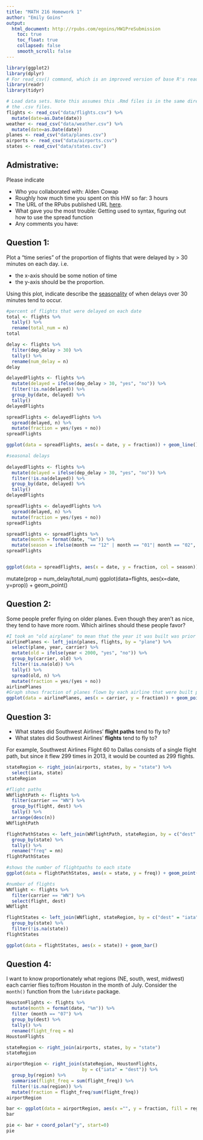 ```yaml
---
title: "MATH 216 Homework 1"
author: "Emily Goins"
output:
  html_document: http://rpubs.com/egoins/HW1PreSubmission
    toc: true
    toc_float: true
    collapsed: false
    smooth_scroll: false
---
```


```r
library(ggplot2)
library(dplyr)
# For read_csv() command, which is an improved version of base R's read.csv()
library(readr) 
library(tidyr)

# Load data sets. Note this assumes this .Rmd files is in the same directory as
# the .csv files.
flights <- read_csv("data/flights.csv") %>% 
  mutate(date=as.Date(date))
weather <- read_csv("data/weather.csv") %>% 
  mutate(date=as.Date(date))
planes <- read_csv("data/planes.csv")
airports <- read_csv("data/airports.csv")
states <- read_csv("data/states.csv")
```




## Admistrative:

Please indicate

* Who you collaborated with: Alden Cowap
* Roughly how much time you spent on this HW so far: 3 hours
* The URL of the RPubs published URL [here](https://www.nhl.com/).
* What gave you the most trouble: Getting used to syntax, figuring out how to use the spread function
* Any comments you have:





## Question 1:

Plot a "time series" of the proportion of flights that were delayed by > 30 minutes on each day.  i.e.
 
* the x-axis should be some notion of time
* the y-axis should be the proportion.

Using this plot, indicate describe the
[seasonality](https://en.wikipedia.org/wiki/Seasonality) of when delays over 30
minutes tend to occur.

```r

#percent of flights that were delayed on each date
total <- flights %>%
  tally() %>% 
  rename(total_num = n)
total

delay <- flights %>% 
  filter(dep_delay > 30) %>% 
  tally() %>% 
  rename(num_delay = n)
delay

delayedFlights <- flights %>% 
  mutate(delayed = ifelse(dep_delay > 30, "yes", "no")) %>%
  filter(!is.na(delayed)) %>%
  group_by(date, delayed) %>%
  tally()
delayedFlights

spreadFlights <- delayedFlights %>% 
  spread(delayed, n) %>%
  mutate(fraction = yes/(yes + no))
spreadFlights

ggplot(data = spreadFlights, aes(x = date, y = fraction)) + geom_line()

#seasonal delays
  
delayedFlights <- flights %>% 
  mutate(delayed = ifelse(dep_delay > 30, "yes", "no")) %>%
  filter(!is.na(delayed)) %>%
  group_by(date, delayed) %>%
  tally()
delayedFlights

spreadFlights <- delayedFlights %>% 
  spread(delayed, n) %>%
  mutate(fraction = yes/(yes + no))
spreadFlights

spreadFlights <- spreadFlights %>%
  mutate(month = format(date, "%m")) %>%
  mutate(season = ifelse(month == "12" | month == "01"| month == "02", "winter", ifelse(month == "03" | month == "04" | month == "05", "spring", ifelse(month == "06" | month == "07" | month == "08", "summer", ifelse(month == "09" | month == "10" | month == "11", "fall", "other")))))
spreadFlights


ggplot(data = spreadFlights, aes(x = date, y = fraction, col = season)) + geom_line()

```



mutate(prop = num_delay/total_num) 
ggplot(data=flights, aes(x=date, y=prop)) + geom_point()


## Question 2:

Some people prefer flying on older planes.  Even though they aren't as nice,
they tend to have more room.  Which airlines should these people favor?

```r

#I took an "old airplane" to mean that the year it was built was prior to 2000, as the average age of airplanes flown in the U.S. today is around 11 years old (http://www.cnn.com/2010/TRAVEL/02/01/planes.age.dreamliner/). 
airlinePlanes <- left_join(planes, flights, by = "plane") %>%
  select(plane, year, carrier) %>%
  mutate(old = ifelse(year < 2000, "yes", "no")) %>%
  group_by(carrier, old) %>%
  filter(!is.na(old)) %>%
  tally() %>%
  spread(old, n) %>%
  mutate(fraction = yes/(yes + no))
airlinePlanes
#Graph shows fraction of planes flown by each airline that were built prior to 2000. It seems that American Airlines would be the preferred airline carrier for these people.
ggplot(data = airlinePlanes, aes(x = carrier, y = fraction)) + geom_point()

```



## Question 3:

* What states did Southwest Airlines' **flight paths** tend to fly to?
* What states did Southwest Airlines' **flights** tend to fly to?

For example, Southwest Airlines Flight 60 to Dallas consists of a single flight
path, but since it flew 299 times in 2013, it would be counted as 299 flights.

```r
stateRegion <- right_join(airports, states, by = "state") %>%
  select(iata, state) 
stateRegion

#flight paths
WNflightPath <- flights %>%
  filter(carrier == "WN") %>%
  group_by(flight, dest) %>%
  tally() %>%
  arrange(desc(n)) 
WNflightPath

flightPathStates <- left_join(WNflightPath, stateRegion, by = c("dest" = "iata")) %>%
  group_by(state) %>%
  tally() %>%
  rename("freq" = nn) 
flightPathStates

#shows the number of flightpaths to each state
ggplot(data = flightPathStates, aes(x = state, y = freq)) + geom_point()

#number of flights
WNflight <- flights %>%
  filter(carrier == "WN") %>%
  select(flight, dest) 
WNflight

flightStates <- left_join(WNflight, stateRegion, by = c("dest" = "iata")) %>%
  group_by(state) %>%
  filter(!is.na(state))
flightStates

ggplot(data = flightStates, aes(x = state)) + geom_bar()


```





## Question 4:

I want to know proportionately what regions (NE, south, west, midwest) each 
carrier flies to/from Houston in the month of July.  Consider the `month()`
function from the `lubridate` package.

```r

HoustonFlights <- flights %>%
  mutate(month = format(date, "%m")) %>%
  filter (month == "07") %>%
  group_by(dest) %>%
  tally() %>%
  rename(flight_freq = n)
HoustonFlights

stateRegion <- right_join(airports, states, by = "state")
stateRegion

airportRegion <- right_join(stateRegion, HoustonFlights,
                            by = c("iata" = "dest")) %>%
  group_by(region) %>%
  summarise(flight_freq = sum(flight_freq)) %>%
  filter(!is.na(region)) %>%
  mutate(fraction = flight_freq/sum(flight_freq))
airportRegion

bar <- ggplot(data = airportRegion, aes(x ="", y = fraction, fill = region)) + geom_bar(stat = "identity")
bar

pie <- bar + coord_polar("y", start=0)
pie
```



